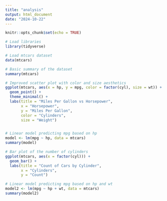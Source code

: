 ```yaml
---
title: "analysis"
output: html_document
date: "2024-10-22"
---
```


```r
knitr::opts_chunk$set(echo = TRUE)
```

```r
# Load libraries
library(tidyverse)

# Load mtcars dataset
data(mtcars)

# Basic summary of the dataset
summary(mtcars)

# Improved scatter plot with color and size aesthetics
ggplot(mtcars, aes(x = hp, y = mpg, color = factor(cyl), size = wt)) +
  geom_point() +
  theme_minimal() +
  labs(title = "Miles Per Gallon vs Horsepower",
       x = "Horsepower",
       y = "Miles Per Gallon",
       color = "Cylinders",
       size = "Weight")


# Linear model predicting mpg based on hp
model <- lm(mpg ~ hp, data = mtcars)
summary(model)

```
```r
# Bar plot of the number of cylinders
ggplot(mtcars, aes(x = factor(cyl))) +
  geom_bar() +
  labs(title = "Count of Cars by Cylinder",
       x = "Cylinders",
       y = "Count")
```
```r
# Linear model predicting mpg based on hp and wt
model2 <- lm(mpg ~ hp + wt, data = mtcars)
summary(model2)
```

